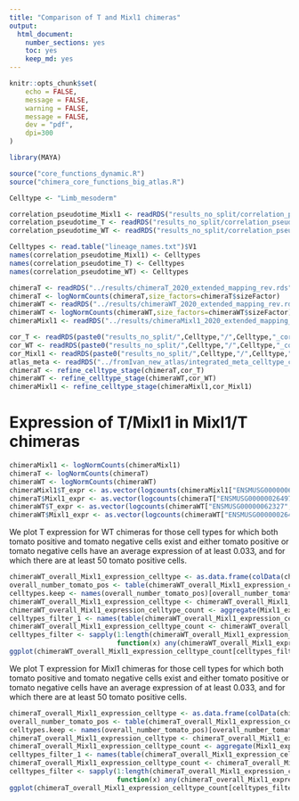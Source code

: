 ```yaml
---
title: "Comparison of T and Mixl1 chimeras"
output:
  html_document:
    number_sections: yes
    toc: yes  
    keep_md: yes
---
```


```r
knitr::opts_chunk$set(
    echo = FALSE,
    message = FALSE,
    warning = FALSE,
    message = FALSE,
    dev = "pdf",
    dpi=300
)

library(MAYA)

source("core_functions_dynamic.R")
source("chimera_core_functions_big_atlas.R")

Celltype <- "Limb_mesoderm"

correlation_pseudotime_Mixl1 <- readRDS("results_no_split/correlation_pseudotime_Mixl1.rds")
correlation_pseudotime_T <- readRDS("results_no_split/correlation_pseudotime_T.rds")
correlation_pseudotime_WT <- readRDS("results_no_split/correlation_pseudotime_WT.rds")

Celltypes <- read.table("lineage_names.txt")$V1
names(correlation_pseudotime_Mixl1) <- Celltypes
names(correlation_pseudotime_T) <- Celltypes
names(correlation_pseudotime_WT) <- Celltypes

chimeraT <- readRDS("../results/chimeraT_2020_extended_mapping_rev.rds")
chimeraT <- logNormCounts(chimeraT,size_factors=chimeraT$sizeFactor)
chimeraWT <- readRDS("../results/chimeraWT_2020_extended_mapping_rev.rds")
chimeraWT <- logNormCounts(chimeraWT,size_factors=chimeraWT$sizeFactor)
chimeraMixl1 <- readRDS("../results/chimeraMixl1_2020_extended_mapping_rev.rds")

cor_T <- readRDS(paste0("results_no_split/",Celltype,"/",Celltype,"_cor_cells_T.rds"))
cor_WT <- readRDS(paste0("results_no_split/",Celltype,"/",Celltype,"_cor_cells_WT.rds"))
cor_Mixl1 <- readRDS(paste0("results_no_split/",Celltype,"/",Celltype,"_cor_cells_Mixl1.rds"))
atlas_meta <- readRDS("../fromIvan_new_atlas/integrated_meta_celltype_clus.rds")
chimeraT <- refine_celltype_stage(chimeraT,cor_T)
chimeraWT <- refine_celltype_stage(chimeraWT,cor_WT)
chimeraMixl1 <- refine_celltype_stage(chimeraMixl1,cor_Mixl1)
```

# Expression of T/Mixl1 in Mixl1/T chimeras

```r
chimeraMixl1 <- logNormCounts(chimeraMixl1)
chimeraT <- logNormCounts(chimeraT)
chimeraWT <- logNormCounts(chimeraWT)
chimeraMixl1$T_expr <- as.vector(logcounts(chimeraMixl1["ENSMUSG00000062327",]))
chimeraT$Mixl1_expr <- as.vector(logcounts(chimeraT["ENSMUSG00000026497",]))
chimeraWT$T_expr <- as.vector(logcounts(chimeraWT["ENSMUSG00000062327",]))
chimeraWT$Mixl1_expr <- as.vector(logcounts(chimeraWT["ENSMUSG00000026497",]))
```


We plot T expression for WT chimeras for those cell types for which both tomato positive and tomato negative cells exist and either tomato positive or tomato negative cells have an average expression of at least 0.033, and for which there are at least 50 tomato positive cells.

```r
chimeraWT_overall_Mixl1_expression_celltype <- as.data.frame(colData(chimeraWT)[c("Mixl1_expr","celltype.mapped","tomato")]) %>% dplyr::group_by_all()
overall_number_tomato_pos <- table(chimeraWT_overall_Mixl1_expression_celltype$celltype.mapped[chimeraWT_overall_Mixl1_expression_celltype$tomato])
celltypes.keep <- names(overall_number_tomato_pos)[overall_number_tomato_pos>=50]
chimeraWT_overall_Mixl1_expression_celltype <- chimeraWT_overall_Mixl1_expression_celltype[chimeraWT_overall_Mixl1_expression_celltype$celltype.mapped%in%celltypes.keep,]
chimeraWT_overall_Mixl1_expression_celltype_count <- aggregate(Mixl1_expr~.,chimeraWT_overall_Mixl1_expression_celltype,mean)
celltypes_filter_1 <- names(table(chimeraWT_overall_Mixl1_expression_celltype_count$celltype.mapped))[table(chimeraWT_overall_Mixl1_expression_celltype_count$celltype.mapped) == 2]
chimeraWT_overall_Mixl1_expression_celltype_count <- chimeraWT_overall_Mixl1_expression_celltype_count[chimeraWT_overall_Mixl1_expression_celltype_count$celltype.mapped%in%celltypes_filter_1,]
celltypes_filter <- sapply(1:length(chimeraWT_overall_Mixl1_expression_celltype_count$celltype.mapped),
                           function(x) any(chimeraWT_overall_Mixl1_expression_celltype_count$Mixl1_expr[chimeraWT_overall_Mixl1_expression_celltype_count$celltype.mapped==chimeraWT_overall_Mixl1_expression_celltype_count$celltype.mapped[x]] >= 0.033))
ggplot(chimeraWT_overall_Mixl1_expression_celltype_count[celltypes_filter,],aes(x=celltype.mapped,y=Mixl1_expr,fill=tomato)) + geom_bar(stat="identity",position = "dodge") + theme_classic()+coord_flip() + scale_fill_manual(values=c("TRUE"="darkred","FALSE"="darkblue"),labels=c("positive","negative")) + ggtitle("Average Mixl1 expression per cell type\nin WT chimeras")+scale_y_continuous(trans=pseudo_log_trans(sigma=0.05,base=500),expand = c(0, 0),breaks=c(0.1,1,10,100))+xlab("")
```

We plot T expression for Mixl1 chimeras for those cell types for which both tomato positive and tomato negative cells exist and either tomato positive or tomato negative cells have an average expression of at least 0.033, and for which there are at least 50 tomato positive cells. 

```r
chimeraT_overall_Mixl1_expression_celltype <- as.data.frame(colData(chimeraT)[c("Mixl1_expr","celltype.mapped","tomato")]) %>% dplyr::group_by_all()
overall_number_tomato_pos <- table(chimeraT_overall_Mixl1_expression_celltype$celltype.mapped[chimeraT_overall_Mixl1_expression_celltype$tomato])
celltypes.keep <- names(overall_number_tomato_pos)[overall_number_tomato_pos>=50]
chimeraT_overall_Mixl1_expression_celltype <- chimeraT_overall_Mixl1_expression_celltype[chimeraT_overall_Mixl1_expression_celltype$celltype.mapped%in%celltypes.keep,]
chimeraT_overall_Mixl1_expression_celltype_count <- aggregate(Mixl1_expr~.,chimeraT_overall_Mixl1_expression_celltype,mean)
celltypes_filter_1 <- names(table(chimeraT_overall_Mixl1_expression_celltype_count$celltype.mapped))[table(chimeraT_overall_Mixl1_expression_celltype_count$celltype.mapped) == 2]
chimeraT_overall_Mixl1_expression_celltype_count <- chimeraT_overall_Mixl1_expression_celltype_count[chimeraT_overall_Mixl1_expression_celltype_count$celltype.mapped%in%celltypes_filter_1,]
celltypes_filter <- sapply(1:length(chimeraT_overall_Mixl1_expression_celltype_count$celltype.mapped),
                           function(x) any(chimeraT_overall_Mixl1_expression_celltype_count$Mixl1_expr[chimeraT_overall_Mixl1_expression_celltype_count$celltype.mapped==chimeraT_overall_Mixl1_expression_celltype_count$celltype.mapped[x]] >= 0.033))
ggplot(chimeraT_overall_Mixl1_expression_celltype_count[celltypes_filter,],aes(x=celltype.mapped,y=Mixl1_expr,fill=tomato)) + geom_bar(stat="identity",position = "dodge") + theme_classic()+coord_flip() + scale_fill_manual(values=c("TRUE"="darkred","FALSE"="darkblue"),labels=c("positive","negative")) + ggtitle("Average Mixl1 expression per cell type\nin T chimeras") +scale_y_continuous(trans=pseudo_log_trans(sigma=0.05,base=500),expand = c(0, 0),breaks=c(0.01,0.1,0.2,0.4))+xlab("")
```


